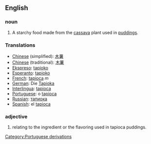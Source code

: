 == English ==

=== noun ===
#A starchy food made from the [[cassava]] plant used in [[pudding]]s.

=== Translations ===
* [[Chinese]] (simplified): [[木薯]]
* [[Chinese]] (traditional): [[木薯]]
* [[Ekspreso]]: [[tapioko]]
* [[Esperanto]]: [[tapioko]]
* [[French]]: [[tapioca]] ''m''
* [[German]]: Die [[Tapioka]]
* [[Interlingua]]: [[tapioca]]
* [[Portuguese]]: o [[tapioca]]
* [[Russian]]: [[тапиока]]
* [[Spanish]]: el [[tapioca]]

=== adjective ===
#relating to the ingredient or the flavoring used in tapioca puddings.
[[Category:Portuguese derivations]]